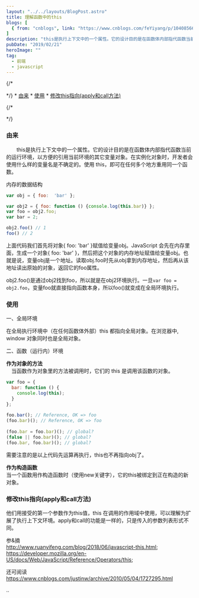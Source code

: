```yaml
---
layout: "../../layouts/BlogPost.astro"
title: 理解函数中的this
blogs: [
  { from: "cnblogs", link: "https://www.cnblogs.com/feYiyang/p/10408566.html" }
]
description: "this是执行上下文中的一个属性。它的设计目的是在函数体内部指代函数当前的运行环境，以方便的引用当前环境的其它变量对象。在实例化对象时，开发者会使用什么样的变量名是不确定的。使用 this，即可在任何多个地方重用同一个函数。"
pubDate: "2019/02/21"
heroImage: ""
tag:
  - 前端
  - javascript
---
```


<SideNav>

{/*
<!-- vscode-markdown-toc -->
*/}
	* [由来](#)
	* [使用](#-1)
	* [修改this指向(apply和call方法)](#thisapplycall)

{/*
<!-- vscode-markdown-toc-config
	numbering=false
	autoSave=true
	/vscode-markdown-toc-config -->
<!-- /vscode-markdown-toc -->
*/}
</SideNav>

### <a name=''></a>由来

　　this是执行上下文中的一个属性。它的设计目的是在函数体内部指代函数当前的运行环境，以方便的引用当前环境的其它变量对象。在实例化对象时，开发者会使用什么样的变量名是不确定的。使用 this，即可在任何多个地方重用同一个函数。  

内存的数据结构  

```js
var obj = { foo:  'bar' };

var obj2 = { foo: function () {console.log(this.bar)} };
var foo = obj2.foo;
var bar = 2;

obj2.foo() // 1
foo() // 2
```

上面代码我们首先将对象\{ foo: 'bar' \}赋值给变量obj。JavaScript 会先在内存里面，生成一个对象\{ foo: 'bar' \}，然后把这个对象的内存地址赋值给变量obj。也就是说，变量obj是一个地址。读取obj.foo时先从obj拿到内存地址，然后再从该地址读出原始的对象，返回它的foo属性。  

obj2.foo()是通过obj2找到foo，所以就是在obj2环境执行。一旦`var foo = obj2.foo`，变量foo就直接指向函数本身，所以foo()就变成在全局环境执行。  

### <a name='-1'></a>使用

一、全局环境  

在全局执行环境中（在任何函数体外部）this 都指向全局对象。在浏览器中, window 对象同时也是全局对象。  

二、函数（运行内）环境  

**作为对象的方法**  
　当函数作为对象里的方法被调用时，它们的 this 是调用该函数的对象。  

```js 
var foo = {
  bar: function () {
    console.log(this);
  }
};
 
foo.bar(); // Reference, OK => foo
(foo.bar)(); // Reference, OK => foo
 
(foo.bar = foo.bar)(); // global?
(false || foo.bar)(); // global?
(foo.bar, foo.bar)(); // global?
```

需要注意的是以上代码先运算再执行，this也不再指向obj了。  

**作为构造函数**  
当一个函数用作构造函数时（使用new关键字），它的this被绑定到正在构造的新对象。  

### <a name='thisapplycall'></a>修改this指向(apply和call方法)

他们用接受的第一个参数作为this值，this 在调用的作用域中使用，可以理解为扩展了执行上下文环境。apply和call的功能是一样的，只是传入的参数列表形式不同。  

参&摘   
http://www.ruanyifeng.com/blog/2018/06/javascript-this.html;  
https://developer.mozilla.org/en-US/docs/Web/JavaScript/Reference/Operators/this;  

还可阅读  https://www.cnblogs.com/justinw/archive/2010/05/04/1727295.html

 

..